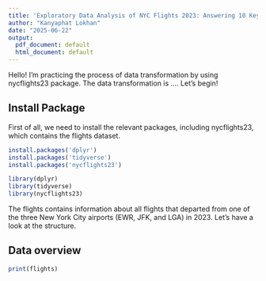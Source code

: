 ```yaml
---
title: 'Exploratory Data Analysis of NYC Flights 2023: Answering 10 Key Questions'
author: "Kanyaphat Lokhan"
date: "2025-06-22"
output:
  pdf_document: default
  html_document: default
---
```


Hello! I'm practicing the process of data transformation by using nycflights23 package. The data transformation is .... Let's begin!

## Install Package

First of all, we need to install the relevant packages, including nycflights23, which contains the flights dataset.
```r
install.packages('dplyr')
install.packages('tidyverse')
install.packages('nycflights23')

library(dplyr)
library(tidyverse)
library(nycflights23)
```

The flights contains information about all flights that departed from one of the three New York City airports (EWR, JFK, and LGA) in 2023. 
Let's have a look at the structure.

## Data overview
```r
print(flights)
```